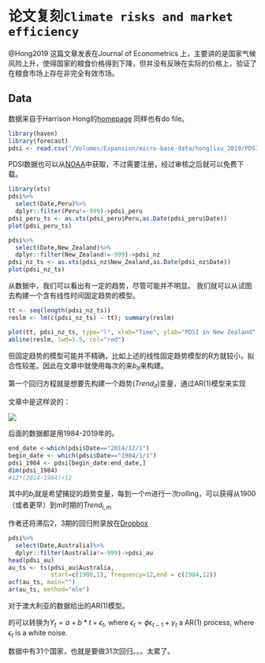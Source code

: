 # 论文复刻``Climate risks and market efficiency``

@Hong2019 这篇文章发表在Journal of Econometrics 上，主要讲的是国家气候风险上升，使得国家的粮食价格得到下降，但并没有反映在实际的价格上，验证了在粮食市场上存在非完全有效市场。


## Data
数据来自于Harrison Hong的[homepage](http://www.columbia.edu/~hh2679/) 同样也有do file。

```r
library(haven)
library(forecast)
pdsi <- read.csv("/Volumes/Expansion/micro-base-data/honglixu_2019/PDSI_world.csv")
```


PDSI数据也可以从[NOAA](https://www.esrl.noaa.gov/psd/data/gridded/data.pdsi.html)中获取，不过需要注册，经过审核之后就可以免费下载。

```r
library(xts)
pdsi%>%
  select(Date,Peru)%>%
  dplyr::filter(Peru!=-999)->pdsi_peru
pdsi_peru_ts <- as.xts(pdsi_peru$Peru,as.Date(pdsi_peru$Date))
plot(pdsi_peru_ts)
```


```r
pdsi%>%
  select(Date,New_Zealand)%>%
  dplyr::filter(New_Zealand!=-999)->pdsi_nz
pdsi_nz_ts <- as.xts(pdsi_nz$New_Zealand,as.Date(pdsi_nz$Date))
plot(pdsi_nz_ts)
```


从数据中，我们可以看出有一定的趋势，尽管可能并不明显。
我们就可以从试图去构建一个含有线性时间固定趋势的模型。

```r
tt <- seq(length(pdsi_nz_ts))
reslm <- lm(c(pdsi_nz_ts) ~ tt); summary(reslm)
```

```r
plot(tt, pdsi_nz_ts, type="l", xlab="Time", ylab="PDSI in New Zealand", main="Fixed Linear Trend")
abline(reslm, lwd=1.5, col="red")
```


但固定趋势的模型可能并不精确，比如上述的线性固定趋势模型的R方就较小，拟合性较差。因此在文章中就使用每次的来$b_{it}$来构建。


第一个回归方程就是想要先构建一个趋势($Trend_{it}$)变量，通过AR(1)模型来实现

文章中是这样说的：

![](image/p1.png)

后面的数据都是用1984-2019年的。

```r
end_date <-which(pdsi$Date=="2014/12/1")
begin_date <- which(pdsi$Date=="1984/1/1")
pdsi_1984 <- pdsi[begin_date:end_date,]
dim(pdsi_1984)
#12*(2014-1984)+12
```




\begin{equation}
PDSI_{i,t} = a_i + b_{i}t+c_iPDSI_{i,t−1}+\epsilon_{i,t}
\tag{1}
\label{eq:1}
\end{equation}

其中的$b_{i}$就是希望捕捉的趋势变量，每到一个$m$进行一次rolling，可以获得从1900（或者更早）到m时期的$Trend_{i,m}$

作者还将滞后2，3期的回归附录放在[Dropbox](https://drive.google.com/file/d/0B0TDqU1VsbQNY0V1XzVFV0w5LW8/view?resourcekey=0-q8bSdARdVRdaCdbXMkfJkA)


```r
pdsi%>%
  select(Date,Australia)%>%
  dplyr::filter(Australia!=-999)->pdsi_au
head(pdsi_au)
au_ts <- ts(pdsi_au$Australia, 
            start=c(1900,1), frequency=12,end = c(1984,12))
acf(au_ts, main="")
ar(au_ts, method="mle")
```

对于澳大利亚的数据给出的AR(1)模型。

\ref{eq:1} 的可以转换为$Y_t = a + b*t + \epsilon_t$, where $\epsilon_t =  \phi\epsilon_{t-1}+\gamma_t$ a AR(1) process, where $\epsilon_t$ is a  white noise.



数据中有31个国家，也就是要做31次回归。。。太累了。



